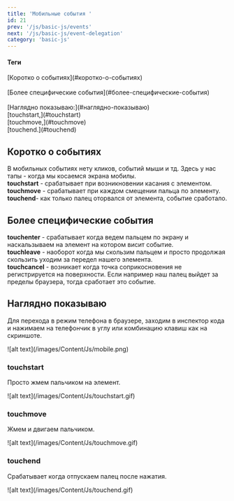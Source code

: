 ```yaml
---
title: 'Мобильные события '
id: 21
prev: '/js/basic-js/events'
next: '/js/basic-js/event-delegation'
category: 'basic-js'
---
```


<div className = 'mdHead'>

#### Теги
<div className = 'tag_js'>[Коротко о событиях](#коротко-о-событиях)</div> <br/>
<div className = 'tag_js'>[Более специфические события](#более-специфические-события)</div> <br/>
<div className = 'tag_js'>[Наглядно показываю:](#наглядно-показываю)</div> 
<div className = 'mini_tag_js'>[touchstart,](#touchstart)</div> 
<div className = 'mini_tag_js'>[touchmove,](#touchmove)</div> 
<div className = 'mini_tag_js'>[touchend.](#touchend)</div> 

</div>

## Коротко о событиях ##
В мобильных событиях нету кликов, событий мыши и тд. Здесь у нас тапы - когда мы косаемся экрана мобилы.<br/>
<b>touchstart</b> - срабатывает при возникновении касания с элементом.<br/>
<b>touchmove</b> - срабатывает при каждом смещении пальца по элементу.<br/>
<b>touchend</b>- как только палец оторвался от элемента, событие сработало.<br/>
## Более специфические события ##
<b>touchenter</b> - срабатывает когда ведем пальцем по экрану и наскальзываем на элемент на котором висит событие.<br/>
<b>touchleave</b> - наоборот когда мы скользим пальцем и просто продолжая скользить уходим за передел нашего элемента.<br/>
<b>touchcancel</b> - возникает когда точка соприкосновения не регистрируется на поверхности. Если например наш палец выйдет за пределы браузера, тогда сработает это событие.<br/>
## Наглядно показываю ##
Для перехода в режим телефона в браузере, заходим в инспектор кода и нажимаем на телефончик в углу или комбинацию клавиш как на скриншоте.

<div className='container-img'> <span className="img"> ![alt text](/images/Content/Js/mobile.png) </span></div>

### touchstart ###
Просто жмем пальчиком на элемент.

<div className='container-img'> <span className="img"> ![alt text](/images/Content/Js/touchstart.gif) </span></div>

### touchmove ###
Жмем и двигаем пальчиком.

<div className='container-img'> <span className="img"> ![alt text](/images/Content/Js/touchmove.gif) </span></div>

### touchend ###
Срабатывает когда отпускаем палец после нажатия. 

<div className='container-img'> <span className="img"> ![alt text](/images/Content/Js/touchend.gif) </span></div>
